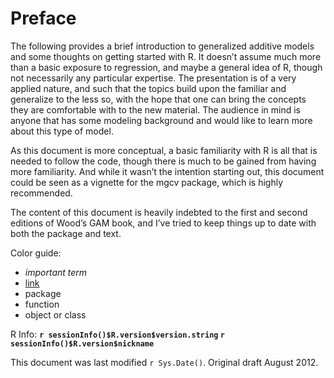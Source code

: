 # Preface


The following provides a brief introduction to generalized additive models and some thoughts on getting started with R.  It doesn't assume much more than a basic exposure to regression, and maybe a general idea of R, though not necessarily any particular expertise. The presentation is of a very applied nature, and such that the topics build upon the familiar and generalize to the less so, with the hope that one can bring the concepts they are comfortable with to the new material. The audience in mind is anyone that has some modeling background and would like to learn more about this type of model.

As this document is more conceptual, a basic familiarity with R is all that is needed to follow the code, though there is much to be gained from having more familiarity. And while it wasn't the intention starting out, this document could be seen as a vignette for the <span class="pack">mgcv</span> package, which is highly recommended.

The content of this document is heavily indebted to the first and second editions of Wood's GAM book, and I've tried to keep things up to date with both the package and text.



Color guide:

- *important term*
- [link]()
- <span class="pack">package</span>
- <span class="func">function</span>
- <span class="objclass">object or class</span>

R Info: **`r sessionInfo()$R.version$version.string` `r sessionInfo()$R.version$nickname`**


This document was last modified `r Sys.Date()`. Original draft August 2012.